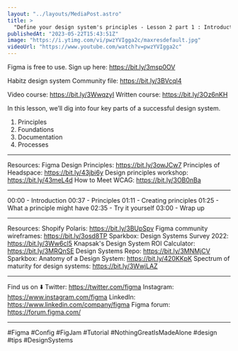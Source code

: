 ```yaml
---
layout: "../layouts/MediaPost.astro"
title: >
  "Define your design system's principles - Lesson 2 part 1 : Introduction to design systems"
publishedAt: "2023-05-22T15:43:51Z"
image: "https://i.ytimg.com/vi/pwzYVIgga2c/maxresdefault.jpg"
videoUrl: "https://www.youtube.com/watch?v=pwzYVIgga2c"
---
```


Figma is free to use. Sign up here: https://bit.ly/3msp0OV

Habitz design system Community file: https://bit.ly/3BVcql4

Video course: https://bit.ly/3WwqzyI
Written course: https://bit.ly/3Oz6nKH

In this lesson, we’ll dig into four key parts of a successful design system.

1. Principles
2. Foundations
3. Documentation
4. Processes

---

Resources:
Figma Design Principles: https://bit.ly/3owJCw7
Principles of Headspace: https://bit.ly/43jbi6y
Design principles workshop: https://bit.ly/43meL4d
How to Meet WCAG: https://bit.ly/3OB0nBa

---

00:00 - Introduction
00:37 - Principles
01:11 - Creating principles
01:25 - What a principle might have
02:35 - Try it yourself
03:00 - Wrap up

---

Resources:
Shopify Polaris: https://bit.ly/3BUpSpv
Figma community wireframes: https://bit.ly/3osd8TP
Sparkbox: Design Systems Survey 2022: https://bit.ly/3Ww6cl5
Knapsak's Design System ROI Calculator: https://bit.ly/3MRQnSE
Design Systems Repo: https://bit.ly/3MNMjCV
Sparkbox: Anatomy of a Design System: https://bit.ly/420KKpK
Spectrum of maturity for design systems: https://bit.ly/3WwjLAZ

---

Find us on ⬇️
Twitter: https://twitter.com/figma
Instagram: https://www.instagram.com/figma
LinkedIn: https://www.linkedin.com/company/figma
Figma forum: https://forum.figma.com/

---

#Figma #Config #FigJam #Tutorial #NothingGreatIsMadeAlone #design #tips #DesignSystems
